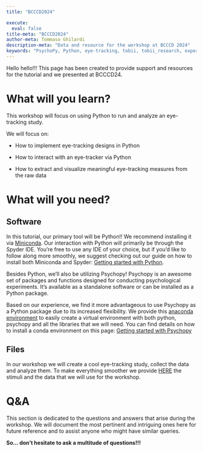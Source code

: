 ```yaml
---
title: "BCCCD2024"

execute:
  eval: false
title-meta: "BCCCD2024"
author-meta: Tommaso Ghilardi
description-meta: "Data and resource for the workshop at BCCCD 2024"
keywords: "PsychoPy, Python, eye-tracking, tobii, tobii_research, experimental psychology, tutorial, experiment, DevStart, developmental science, workshop"
---
```


Hello hello!!! This page has been created to provide support and resources for the tutorial and we presented at BCCCD24.

# What will you learn?

This workshop will focus on using Python to run and analyze an eye-tracking study.

We will focus on:

-   How to implement eye-tracking designs in Python

-   How to interact with an eye-tracker via Python

-   How to extract and visualize meaningful eye-tracking measures from the raw data

# What will you need?

## Software

In this tutorial, our primary tool will be Python!! We recommend installing it via [Miniconda](https://docs.conda.io/projects/miniconda/en/latest/). Our interaction with Python will primarily be through the Spyder IDE. You're free to use any IDE of your choice, but if you'd like to follow along more smoothly, we suggest checking out our guide on how to install both Miniconda and Spyder: [Getting started with Python](GettingStartedWithPython.qmd).

Besides Python, we'll also be utilizing Psychopy! Psychopy is an awesome set of packages and functions designed for conducting psychological experiments. It's available as a standalone software or can be installed as a Python package.

Based on our experience, we find it more advantageous to use Psychopy as a Python package due to its increased flexibility. We provide this [anaconda environment](https://github.com/TommasoGhilardi/DevStart/blob/main/resources/psychopy.yml) to easily create a virtual environment with both python, psychopy and all the libraries that we will need. You can find details on how to install a conda environment on this page: [Getting started with Psychopy](GettingStartedWithPsychopy.qmd)

## Files

In our workshop we will create a cool eye-tracking study, collect the data and analyze them. To make everything smoother we provide [HERE](/resources/Workshops/BCCCD2024.zip) the stimuli and the data that we will use for the workshop.

# Q&A

This section is dedicated to the questions and answers that arise during the workshop. We will document the most pertinent and intriguing ones here for future reference and to assist anyone who might have similar queries.

**So... don't hesitate to ask a multitude of questions!!!**
